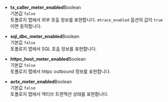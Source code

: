 * **tx_caller_meter_enabled**<span class='type'>Boolean</span><br/>
기본값 `false`<br/>
토폴로지 맵에서 외부 호출 정보를 표현합니다. `mtrace_enabled` 옵션의 값이 `true`이면 동작합니다.

* **sql_dbc_meter_enabled**<span class='type'>Boolean</span><br/>
기본값 `false`<br/>토폴로지 맵에서 SQL 호출 정보를 표현합니다.

* **httpc_host_meter_enabled**<span class='type'>Boolean</span><br/>
기본값 `false`<br/>토폴로지 맵에서 httpc outbound 정보를 표현합니다.

* **actx_meter_enabled**<span class='type'>Boolean</span><br/>
기본값 `false`<br/>토폴로지 맵에서 액티브 트랜잭션 상태를 표현합니다.